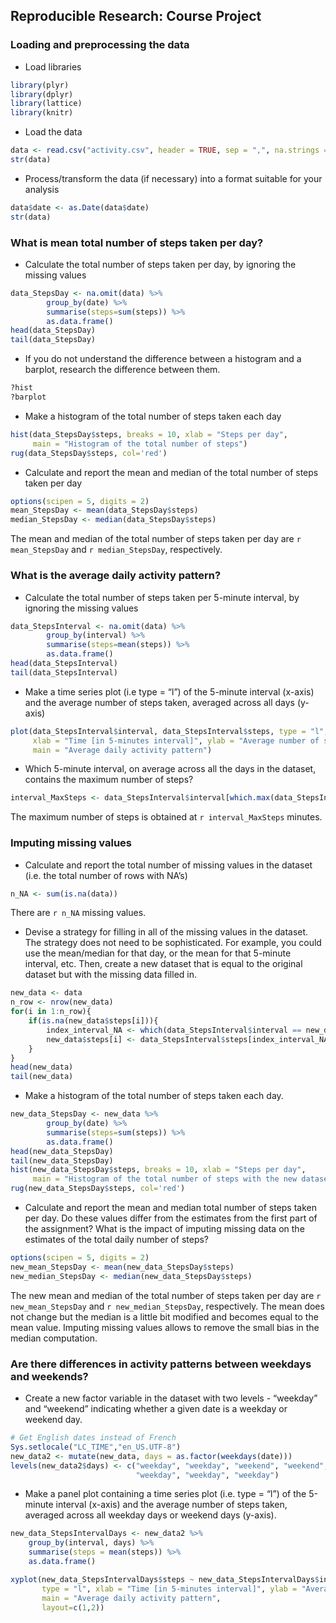 ## Reproducible Research: Course Project

### Loading and preprocessing the data

- Load libraries
```R
library(plyr)
library(dplyr)
library(lattice)
library(knitr)
```

- Load the data
```R
data <- read.csv("activity.csv", header = TRUE, sep = ",", na.strings = "NA")
str(data)
```

- Process/transform the data (if necessary) into a format suitable for your analysis
```R
data$date <- as.Date(data$date)
str(data)
```

### What is mean total number of steps taken per day?

- Calculate the total number of steps taken per day, by ignoring the missing values
```R
data_StepsDay <- na.omit(data) %>%
        group_by(date) %>%
        summarise(steps=sum(steps)) %>%
        as.data.frame()
head(data_StepsDay)
tail(data_StepsDay)
```

- If you do not understand the difference between a histogram and a barplot, research the difference between them.
```R
?hist
?barplot
```

- Make a histogram of the total number of steps taken each day
```R
hist(data_StepsDay$steps, breaks = 10, xlab = "Steps per day", 
     main = "Histogram of the total number of steps")
rug(data_StepsDay$steps, col='red')
```

- Calculate and report the mean and median of the total number of steps taken per day
```R
options(scipen = 5, digits = 2) 
mean_StepsDay <- mean(data_StepsDay$steps)
median_StepsDay <- median(data_StepsDay$steps)
```
The mean and median of the total number of steps taken per day are `r mean_StepsDay` and `r median_StepsDay`, respectively.

### What is the average daily activity pattern?

- Calculate the total number of steps taken per 5-minute interval, by ignoring the missing values
```R
data_StepsInterval <- na.omit(data) %>%
        group_by(interval) %>%
        summarise(steps=mean(steps)) %>%
        as.data.frame()
head(data_StepsInterval)
tail(data_StepsInterval)
```

- Make a time series plot (i.e type = "l") of the 5-minute interval (x-axis) and the average number of steps taken, averaged across all days (y-axis)
```R
plot(data_StepsInterval$interval, data_StepsInterval$steps, type = "l",
     xlab = "Time [in 5-minutes interval]", ylab = "Average number of steps", 
     main = "Average daily activity pattern")
```

- Which 5-minute interval, on average across all the days in the dataset, contains the maximum number of steps?
```R
interval_MaxSteps <- data_StepsInterval$interval[which.max(data_StepsInterval$steps)]
```
The maximum number of steps is obtained at `r interval_MaxSteps` minutes.

### Imputing missing values

- Calculate and report the total number of missing values in the dataset (i.e. the total number of rows with NA's)
```R
n_NA <- sum(is.na(data))
```
There are `r n_NA` missing values.

- Devise a strategy for filling in all of the missing values in the dataset. The strategy does not need to be sophisticated. For example, you could use the mean/median for that day, or the mean for that 5-minute interval, etc. Then, create a new dataset that is equal to the original dataset but with the missing data filled in.
```R
new_data <- data
n_row <- nrow(new_data)
for(i in 1:n_row){
    if(is.na(new_data$steps[i])){
        index_interval_NA <- which(data_StepsInterval$interval == new_data$interval[i])
        new_data$steps[i] <- data_StepsInterval$steps[index_interval_NA]
    }
}
head(new_data)
tail(new_data)
```

- Make a histogram of the total number of steps taken each day.
```R
new_data_StepsDay <- new_data %>%
        group_by(date) %>%
        summarise(steps=sum(steps)) %>%
        as.data.frame()
head(new_data_StepsDay)
tail(new_data_StepsDay)
hist(new_data_StepsDay$steps, breaks = 10, xlab = "Steps per day", 
     main = "Histogram of the total number of steps with the new dataset")
rug(new_data_StepsDay$steps, col='red')
```

- Calculate and report the mean and median total number of steps taken per day. Do these values differ from the estimates from the first part of the assignment? What is the impact of imputing missing data on the estimates of the total daily number of steps?
```R
options(scipen = 5, digits = 2) 
new_mean_StepsDay <- mean(new_data_StepsDay$steps)
new_median_StepsDay <- median(new_data_StepsDay$steps)
```
The new mean and median of the total number of steps taken per day are `r new_mean_StepsDay` and `r new_median_StepsDay`, respectively. The mean does not change but the median is a little bit modified and becomes equal to the mean value. Imputing missing values allows to remove the small bias in the median computation.

### Are there differences in activity patterns between weekdays and weekends?

- Create a new factor variable in the dataset with two levels - "weekday" and "weekend" indicating whether a given date is a weekday or weekend day.
```R
# Get English dates instead of French
Sys.setlocale("LC_TIME","en_US.UTF-8")
new_data2 <- mutate(new_data, days = as.factor(weekdays(date)))
levels(new_data2$days) <- c("weekday", "weekday", "weekend", "weekend", 
                            "weekday", "weekday", "weekday")
```

- Make a panel plot containing a time series plot (i.e. type = "l") of the 5-minute interval (x-axis) and the average number of steps taken, averaged across all weekday days or weekend days (y-axis).
```R
new_data_StepsIntervalDays <- new_data2 %>%
    group_by(interval, days) %>%
    summarise(steps = mean(steps)) %>%
    as.data.frame()

xyplot(new_data_StepsIntervalDays$steps ~ new_data_StepsIntervalDays$interval | new_data_StepsIntervalDays$days, 
       type = "l", xlab = "Time [in 5-minutes interval]", ylab = "Average number of steps", 
       main = "Average daily activity pattern",
       layout=c(1,2))
```
